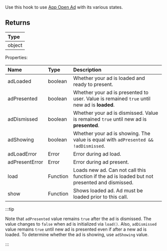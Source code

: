 Use this hook to use [App Open Ad](https://developers.google.com/admob/android/app-open-ads) with its various states.

## Returns

| Type   |
| :----- |
| object |

Properties:

| Name           | Type     | Description                                                                                   |
| :------------- | :------- | :-------------------------------------------------------------------------------------------- |
| adLoaded       | boolean  | Whether your ad is loaded and ready to present.                                               |
| adPresented    | boolean  | Whether your ad is presented to user. Value is remained `true` until new ad is **loaded**.    |
| adDismissed    | boolean  | Whether your ad is dismissed. Value is remained `true` until new ad is **presented**.         |
| adShowing      | boolean  | Whether your ad is showing. The value is equal with `adPresented && !adDismissed`.            |
| adLoadError    | Error    | Error during ad load.                                                                         |
| adPresentError | Error    | Error during ad present.                                                                      |
| load           | Function | Loads new ad. Can not call this function if the ad is loaded but not presented and dismissed. |
| show           | Function | Shows loaded ad. Ad must be loaded prior to this call.                                        |

:::tip

Note that `adPresented` value remains `true` after the ad is dismissed. The value changes to `false` when ad is initialized via `load()`. Also, `adDismissed` value remains `true` until new ad is presented even if after a new ad is loaded. To determine whether the ad is showing, use `adShowing` value.

:::
